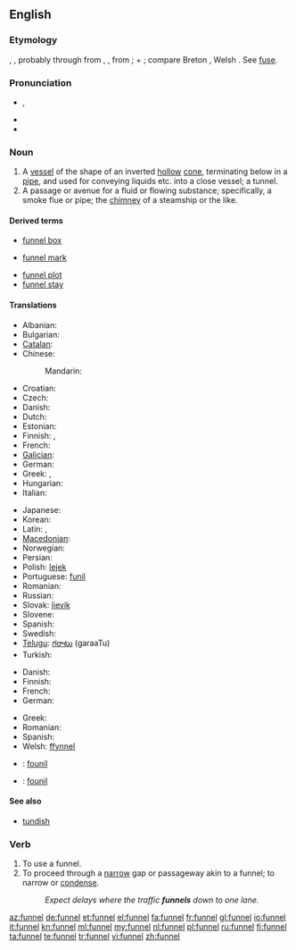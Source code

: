 ==English==
{{wikipedia}}

===Etymology===
{{etyl|ang}} {{term|funel|lang=ang}}, {{term|fonel|lang=ang}}, probably through {{etyl|fro}} from {{etyl|la}}
{{term|fundibulum|lang=la}}, {{term|infundibulum||funnel|lang=la}}, from {{term|infundere||to pour in|lang=la}};
{{term|in||in|lang=la}} + {{term|fundere||to pour|lang=la}}; compare Breton {{term|founil||funnel}}, Welsh {{term|ffynel||air hole, chimney|lang=cy}}. See [[fuse]].

===Pronunciation===
* {{a|UK}} {{IPA|/ˈfʌn.əl/}}, {{SAMPA|/"fVn.@l/}}
* {{audio|en-us-funnel.ogg|Audio (US)}}
* {{rhymes|ʌnəl}}

===Noun===
{{en-noun}}

# A [[vessel]] of the shape of an inverted [[hollow]] [[cone]], terminating below in a [[pipe]], and used for conveying liquids etc. into a close vessel; a tunnel.
# A passage or avenue for a fluid or flowing substance; specifically, a smoke flue or pipe; the [[chimney]] of a steamship or the like.

====Derived terms====
{{rel-top|terms derived from ''funnel (noun)''}}
* [[funnel box]]
<!-- (Mining), an apparatus for collecting finely
crushed ore from water. --Knight.
-->
* [[funnel mark]]
{{rel-mid}}
* [[funnel plot]]
* [[funnel stay]]
<!-- (Naut.), one of the ropes or rods steadying a
steamer's funnel.-->
{{rel-bottom}}

====Translations====
{{trans-top|vessel used to pour liquids}}
* Albanian: {{t|sq|hinkë|xs=Albanian}}
* Bulgarian: {{t|bg|фунията|tr=funiyata}}
* [[Catalan]]: {{t|ca|embut|m}}
* Chinese:
*: Mandarin: {{t|cmn|漏斗|tr=lòudǒu|sc=Hani}}
* Croatian: {{t-|hr|lijevak|m|alt=lijévak}}
* Czech: {{t-|cs|trychtýř|m}}
* Danish: {{t-|da|tragt|c}}
* Dutch: {{t+|nl|trechter}}
* Estonian: {{t|et|lehter}}
* Finnish: {{t-|fi|suppilo}}, {{t+|fi|tratti}}
* French: {{t+|fr|entonnoir|m}}
* [[Galician]]: {{t|gl|funil|xs=Galician}}
* German: {{t+|de|Trichter|m}}
* Greek: {{t+|el|χωνί|n|tr=choní}}, {{t|el|χοάνη|f|tr=choáni}}
* Hungarian: {{t+|hu|tölcsér}}
* Italian: {{t+|it|imbuto|m}}
{{trans-mid}}
* Japanese: {{t|ja|漏斗|tr=ろうと, rōto}}
* Korean: {{t|ko|퍼널|tr=peoneol|sc=Hang}}
* Latin: {{t|la|fundibulum}},  {{t-|la|infundibulum}}
* [[Macedonian]]: {{t|mk|инка|f|tr=ínka}}
* Norwegian: {{t|no|trakt}}
* Persian: {{t+|fa|قیف|tr=qif|xs=Persian}}
* Polish: [[lejek]] {{m}}
* Portuguese: [[funil]] {{m}}
* Romanian: {{t+|ro|pâlnie|f}}
* Russian:{{t|ru|воронка|f|tr=vorónka|sc=Cyrl}}
* Slovak: [[lievik]] {{m}}
* Slovene: {{t+|sl|lijak|m}}
* Spanish: {{t+|es|embudo|m}}
* Swedish: {{t+|sv|tratt|c}}
* [[Telugu]]: [[గరాటు]] (garaaTu)
* Turkish: {{t+|tr|huni}}
{{trans-bottom}}

{{trans-top|passage or avenue for a fluid or flowing substance}}
* Danish: {{t|da|skorstenspibe|c}}
* Finnish: {{t-|fi|savukanava}}
* French: {{t+|fr|cheminée|f}}
* German: {{t+|de|Schlot|m}}
{{trans-mid}}
* Greek: {{qualifier|cooking}} {{t|el|σουρωτήρι|n|tr=sourotíri}}
* Romanian: {{t+|ro|cos|m|alt=cos (de fum)}}
* Spanish: {{t-|es|chimenea|f}}
* Welsh: [[ffynnel]]
{{trans-bottom}}

{{checktrans-top}}
* {{ttbc|br}}: [[founil]]
* {{ttbc|frp}}: [[founil]]
{{trans-bottom}}

====See also====
* [[tundish]]

===Verb===
{{en-verb|funnels|'''[[funnelling]]''' or '''[[funneling]]'''|'''[[funnelled]]''' or '''[[funneled]]'''|'''[[funnelled]]''' or '''[[funneled]]'''}}

# To use a funnel.
# To proceed through a [[narrow]] gap or passageway akin to a funnel; to narrow or [[condense]].
#: ''Expect delays where the traffic '''funnels''' down to one lane.''

[[az:funnel]]
[[de:funnel]]
[[et:funnel]]
[[el:funnel]]
[[fa:funnel]]
[[fr:funnel]]
[[gl:funnel]]
[[io:funnel]]
[[it:funnel]]
[[kn:funnel]]
[[ml:funnel]]
[[my:funnel]]
[[nl:funnel]]
[[pl:funnel]]
[[ru:funnel]]
[[fi:funnel]]
[[ta:funnel]]
[[te:funnel]]
[[tr:funnel]]
[[vi:funnel]]
[[zh:funnel]]